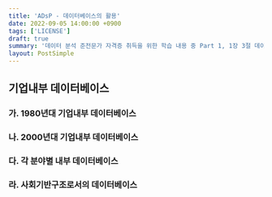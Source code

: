 ```yaml
---
title: 'ADsP - 데이터베이스의 활용'
date: 2022-09-05 14:00:00 +0900
tags: ['LICENSE']
draft: true
summary: '데이터 분석 준전문가 자격증 취득을 위한 학습 내용 중 Part 1, 1장 3절 데이터베이스의 활용 챕터 정리 내용'
layout: PostSimple
---
```


## 기업내부 데이터베이스

### 가. 1980년대 기업내부 데이터베이스

### 나. 2000년대 기업내부 데이터베이스

### 다. 각 분야별 내부 데이터베이스

### 라. 사회기반구조로서의 데이터베이스